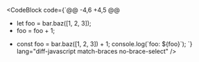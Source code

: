 <CodeBlock
  code={`@@ -4,6 +4,5 @@
-    let foo = bar.baz([1, 2, 3]);
-    foo = foo + 1;
+    const foo = bar.baz([1, 2, 3]) + 1;
     console.log(\`foo: \${foo}\`);
`}
  lang="diff-javascript match-braces no-brace-select"
/>
